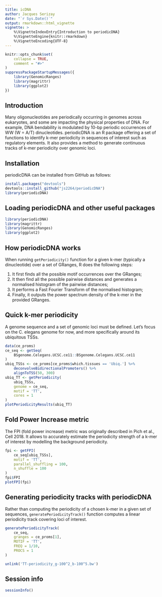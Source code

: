 ```yaml
---
title: icDNA
author: Jacques Serizay
date: "`r Sys.Date()`"
output: rmarkdown::html_vignette
vignette: >
    %\VignetteIndexEntry{Introduction to periodicDNA}
    %\VignetteEngine{knitr::rmarkdown}
    %\VignetteEncoding{UTF-8}
---
```


```r
knitr::opts_chunk$set(
    collapse = TRUE,
    comment = "#>"
)
suppressPackageStartupMessages({
    library(GenomicRanges)
    library(magrittr)
    library(ggplot2)
})
```

## Introduction 

Many oligonucleotides are periodically occurring in genomes 
across eukaryotes, and some are impacting the physical properties of 
DNA. For example, DNA bendability is modulated by 10-bp periodic 
occurrences of WW (W = A/T) dinucleotides. periodicDNA is an R 
package offering a set of functions to identify k-mer periodicity 
in sequences of interest such as regulatory elements. 
It also provides a method to generate continuous tracks of k-mer 
periodicity over genomic loci. 

## Installation

periodicDNA can be installed from GitHub as follows:

```r
install.packages("devtools")
devtools::install_github("js2264/periodicDNA")
library(periodicDNA)
```

## Loading periodicDNA and other useful packages

```r
library(periodicDNA)
library(magrittr)
library(GenomicRanges)
library(ggplot2)
```

## How periodicDNA works

When running `getPeriodicity()` function for a given k-mer (typically a
dinucleotide) over a set of GRanges, R does the following steps: 

1. It first finds all the possible motif occurrences over the GRanges;  
2. It then find all the possible pairwise distances and generates a 
   normalised histogram of the pairwise distances;  
3. It performs a Fast Fourier Transform of the normalised histogram; 
4. Finally, it outputs the power spectrum density of the k-mer in the 
   provided GRanges.

## Quick k-mer periodicity

A genome sequence and a set of genomic loci must be defined. 
Let's focus on the C. elegans genome for now, and more specifically 
around its ubiquitous TSSs. 

```r
data(ce_proms)
ce_seq <- getSeq(
    BSgenome.Celegans.UCSC.ce11::BSgenome.Celegans.UCSC.ce11
)
ubiq_TSSs <- ce_proms[ce_proms$which.tissues == 'Ubiq.'] %>%
    deconvolveBidirectionalPromoters() %>% 
    alignToTSS(50, 300)
ubiq_TT <- getPeriodicity(
    ubiq_TSSs, 
    genome = ce_seq, 
    motif = 'TT', 
    cores = 1
)
plotPeriodicityResults(ubiq_TT)
``` 

## Fold Power Increase metric

The FPI (fold power increase) metric was originally described in 
Pich et al., Cell 2018. It allows to accurately estimate the periodicity 
strength of a k-mer of interest by modelling the background periodicity.

```r
fpi <- getFPI(
    ce_seq[ubiq_TSSs],
    motif = 'TT', 
    parallel_shuffling = 100, 
    n_shuffle = 100
)
fpi$FPI
plotFPI(fpi)
``` 

## Generating periodicity tracks with periodicDNA

Rather than computing the periodicity of a chosen k-mer in a given 
set of sequences, `generatePeriodicityTrack()` function computes 
a linear periodicity track covering loci of interest. 

```r
generatePeriodicityTrack(
    ce_seq,
    granges = ce_proms[1], 
    MOTIF = 'TT',
    FREQ = 1/10,
    PROCS = 1
)
```

```r
unlink('TT-periodicity_g-100^2_b-100^5.bw')
```

## Session info

```r
sessionInfo()
```
